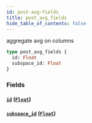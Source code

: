 ```yaml
---
id: post-avg-fields
title: post_avg_fields
hide_table_of_contents: false
---
```



aggregate avg on columns

```graphql
type post_avg_fields {
  id: Float
  subspace_id: Float
}
```


### Fields

#### [`id`](#) ([`Float`](../scalars/float))




#### [`subspace_id`](#) ([`Float`](../scalars/float))






